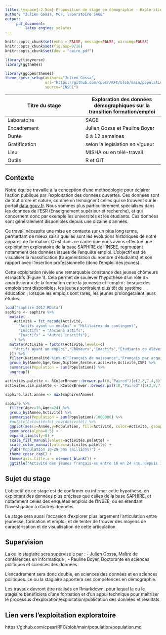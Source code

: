 ```yaml
---
title: \vspace{-2.5cm} Proposition de stage en démographie - Exploration des données démographiques sur la transition formation/emploi
author: "Julien Gossa, MCF, laboratoire SAGE"
output: 
     pdf_document:
         latex_engine: xelatex
---
```


```r
knitr::opts_chunk$set(echo = FALSE, message=FALSE, warning=FALSE)
knitr::opts_chunk$set(fig.asp=9/16)
knitr::opts_chunk$set(dev = "cairo_pdf")

library(tidyverse)
library(ggthemes)

library(ggcpesrthemes)
theme_cpesr_setup(authors="Julien Gossa",
                  url="https://github.com/cpesr/RFC/blob/main/population/population.md", 
                  source="INSEE")

```

\vspace{-1cm}

| Titre du stage | Exploration des données démographiques sur la transition formation/emploi |
|---|---|
| Laboratoire | SAGE |
| Encadrement | Julien Gossa et Pauline Boyer |
| Durée | 6 à 12 semaines |
| Gratification | selon la legislation en vigueur |
| Lieu | MISHA ou en télé-travail |
| Outils | R et GIT |

## Contexte 

Notre équipe travaille à la conception d'une méthodologie pour éclairer l'action 
publique par l'exploitation des données ouvertes. Ces données sont de tout ordre 
et nature, comme en témoignent celles qui se trouvent sur le portail [data.gouv.fr](data.gouv.fr).
Nous sommes plus particulièrement spécialisés dans les données de l'ESR 
(Enseignement supérieur et recherche), et qui concernent donc par exemple les 
universités et les étudiants. Ces données sont généralement disponibles depuis une dizaine d'années.

Ce travail nécessite une mise en contexte sur un plus long terme, permettant de 
mieux saisir quelles sont les évolutions historiques de notre appareil de formation.
C'est dans ce cadre que nous avons effectué une exploitation exploratoire de la 
base SAPHIRE de l'INSEE, regroupant notamment des données issues de l'enquête emploi.
L'objectif est de visualiser la massification (l'augmentation du nombre d'étudiants)
et son rapport avec l'insertion professionnelle (donc l'emploi des jeunes).

Cette exploitation révèle une remarquable constance des jeunes chômeurs et inactifs (Figure 1).
Cela permet de soulever l'hypothèse d'un rôle d'« amortisseur » de la formation 
entre la jeunesse et l'emploi : lorsque des emplois sont disponibles, les jeunes
sortiraient plus tôt du système éducation ; lorsque les emplois sont rares, les jeunes
prolongeraient leurs études.


```r
load("saphire-2017.RData")
saphire <- saphire %>%
  mutate(
    Activité = fct_recode(Activité,
      "Actifs ayant un emploi" = "Militaires du contingent",
      "Inactifs" = "Anciens actifs",
      "Inactifs" = "Autres inactifs"),
    ) %>%
  mutate(Activité = factor(Activité,levels=c(
    "Actifs ayant un emploi","Chômeurs","Inactifs","Étudiants ou élèves"
  ))) %>%
  filter(Nationalité %in% c("Français de naissance","Français par acquisition")) %>%
  group_by(Année,Age,Sexe,Diplôme,Secteur.activité,Activité,CSP) %>%
  summarise(Population = sum(Population)) %>%
  ungroup()

activités.palette <- RColorBrewer::brewer.pal(8,"Paired")[c(2,8,7,4,3)]
activités.sim.palette <- RColorBrewer::brewer.pal(10,"Paired")[c(2,8,7,9,4)]

saphire.last.année <- max(saphire$Année)

saphire %>%
  filter(Age>=16,Age<=24) %>%
  group_by(Année,Activité) %>%
  summarise(Population = sum(Population)/1000000) %>%
  #mutate(Activité=fct_rev(Activité)) %>%
  ggplot(aes(x=Année,y=Population, fill=Activité, color=Activité, group=Activité)) + 
  geom_area(alpha=0.5) +
  expand_limits(y=0) +
  scale_fill_manual(values=activités.palette) +
  scale_color_manual(values=activités.palette) +
  ylab("Population 16-29 ans (millions)") +
  theme_cpesr_cap() +
  theme(axis.title.x = element_blank()) +
  ggtitle("Activité des jeunes français⋅es entre 16 en 24 ans, depuis 1968")
```

## Sujet du stage

L'objectif de ce stage est de confirmer ou infirmer cette hypothèse, en exploitant 
des données plus précises que celles de la base SAPHIRE, et notamment celles 
des enquêtes emplois de l'INSEE, ou en étendant l'investigation à d'autres données.

Le stage sera aussi l'occasion d'explorer plus largement l'articulation entre 
jeunesse, formation et emploi, et de tenter de trouver des moyens de caractérisation
et de visualisation de cette articulation.

## Supervision

La ou le stagiaire sera supervisé⋅e par :
- Julien Gossa, Maître de conférences en informatique ;
- Pauline Boyer, Doctorante en sciences politiques et sciences des données.

L'encadrement sera donc double, en sciences des données et en sciences politiques. 
Le ou la stagiaire apportera ses compétences en démographie.

Les travaux devront être réalisés en Rmarkdown, pour lequel la ou le stagiaire
bénéficiera d'une formation et d'un appui technique pour maîtriser le processus 
d'exploration/exploitation/publication des données et résultats.

## Lien vers l'exploitation exploratoire

https://github.com/cpesr/RFC/blob/main/population/population.md
